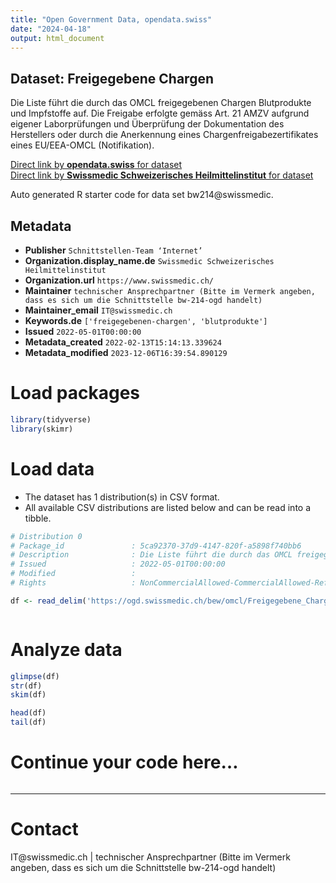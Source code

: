 ```yaml
---
title: "Open Government Data, opendata.swiss"
date: "2024-04-18"
output: html_document
---
```


## Dataset: Freigegebene Chargen

Die Liste führt die durch das OMCL freigegebenen Chargen Blutprodukte und Impfstoffe auf. Die Freigabe erfolgte gemäss Art. 21 AMZV aufgrund eigener Laborprüfungen und Überprüfung der Dokumentation des Herstellers oder durch die Anerkennung eines Chargenfreigabezertifikates eines EU/EEA-OMCL (Notifikation).

[Direct link by **opendata.swiss** for dataset](https://opendata.swiss/de/dataset/freigegebene-chargen)<br>
[Direct link by **Swissmedic Schweizerisches Heilmittelinstitut** for dataset](https://www.swissmedic.ch/swissmedic/de/home/services/omcl-lab/freigegebene_chargen.html)

Auto generated R starter code for data set bw214@swissmedic.

## Metadata

- **Publisher** `Schnittstellen-Team ‘Internet’`
- **Organization.display_name.de** `Swissmedic Schweizerisches Heilmittelinstitut`
- **Organization.url** `https://www.swissmedic.ch/`
- **Maintainer** `technischer Ansprechpartner (Bitte im Vermerk angeben, dass es sich um die Schnittstelle bw-214-ogd handelt)`
- **Maintainer_email** `IT@swissmedic.ch`
- **Keywords.de** `['freigegebenen-chargen', 'blutprodukte']`
- **Issued** `2022-05-01T00:00:00`
- **Metadata_created** `2022-02-13T15:14:13.339624`
- **Metadata_modified** `2023-12-06T16:39:54.890129`


# Load packages

```r

library(tidyverse)
library(skimr)

```

# Load data

-   The dataset has 1 distribution(s) in CSV format.
-   All available CSV distributions are listed below and can be read into a tibble.

```r

# Distribution 0
# Package_id               : 5ca92370-37d9-4147-820f-a5898f740bb6
# Description              : Die Liste führt die durch das OMCL freigegebenen Chargen Blutprodukte und Impfstoffe auf. 
# Issued                   : 2022-05-01T00:00:00
# Modified                 : 
# Rights                   : NonCommercialAllowed-CommercialAllowed-ReferenceNotRequired

df <- read_delim('https://ogd.swissmedic.ch/bew/omcl/Freigegebene_Chargen.csv')



```

# Analyze data

```r

glimpse(df)
str(df)
skim(df)

head(df)
tail(df)

```

# Continue your code here...

```r

```

------------------------------------------------------------------------

# Contact

IT@swissmedic.ch | technischer Ansprechpartner (Bitte im Vermerk angeben, dass es sich um die Schnittstelle bw-214-ogd handelt)
